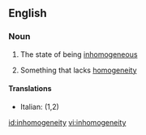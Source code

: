 ==English==

===Noun===
{{en-noun|inhomogeneities|-}}

#{{uncountable}} The state of being [[inhomogeneous]]
#{{countable}} Something that lacks [[homogeneity]]

====Translations====
{{top}}
*Italian: {{t-|it|disomogeneità|f}} (1,2)
{{mid}}

{{bottom}}

[[id:inhomogeneity]]
[[vi:inhomogeneity]]